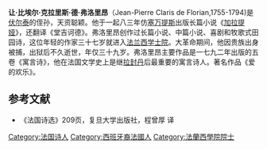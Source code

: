 '''让·比埃尔·克拉里斯·德·弗洛里昂'''（Jean-Pierre Claris de Florian,1755-1794)是[[伏尔泰|伏尔泰]]的侄孙，天资聪颖。他于一起八三年仿[[塞万提斯|塞万提斯]]出版长篇小说《[[加拉提娅|加拉提娅]]》，还翻译《堂吉诃德》。弗洛里昂创作过长篇小说、中篇小说、喜剧和牧歌式田园诗，这位年轻的作家三十七岁就进入[[法兰西学士院|法兰西学士院]]。大革命期间，他因贵族出身被捕，出狱后不久逝世，年仅三十九岁。弗洛里昂主要作品是一七九二年出版的五卷《寓言诗》，他在法国文学史上是继[[拉封丹|拉封丹]]后最重要的寓言诗人。著名作品《爱的欢乐》。

==参考文献==
*《法国诗选》209页，复旦大学出版社，程曾厚 译

{{Authority control}}
{{DEFAULTSORT: Florian, Jean-Pierre de}}
[[Category:法国诗人|Category:法国诗人]]
[[Category:西班牙裔法國人|Category:西班牙裔法國人]]
[[Category:法蘭西學院院士|Category:法蘭西學院院士]]